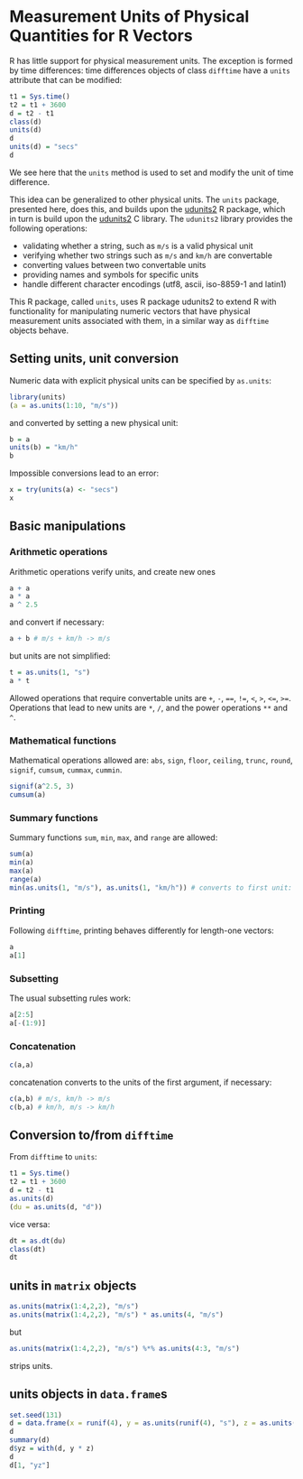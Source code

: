 <!--
%\VignetteEngine{knitr::knitr}
%\VignetteIndexEntry{Measurement Units of Physical Quantities for R Vectors}
-->

# Measurement Units of Physical Quantities for R Vectors

R has little support for physical measurement units.  The exception
is formed by time differences: time differences objects of class
`difftime` have a `units` attribute that can be modified:
```r
t1 = Sys.time() 
t2 = t1 + 3600 
d = t2 - t1
class(d)
units(d)
d
units(d) = "secs"
d
```
We see here that the `units` method is used to set and modify the
unit of time difference. 

This idea can be generalized to other physical units. The
`units` package, presented here, does this, and builds upon the
[udunits2](https://cran.r-project.org/package=udunits2)
R package, which in turn is build upon the
[udunits2](https://www.unidata.ucar.edu/software/udunits/) C library.
The `udunits2` library provides the following operations:

* validating whether a string, such as `m/s` is a valid physical unit
* verifying whether two strings such as `m/s` and `km/h` are convertable
* converting values between two convertable units 
* providing names and symbols for specific units
* handle different character encodings (utf8, ascii, iso-8859-1 and latin1)

This R package, called `units`, uses R package udunits2 to extend
R with functionality for manipulating numeric vectors that have
physical measurement units associated with them, in a similar way as
`difftime` objects behave.

## Setting units, unit conversion

Numeric data with explicit physical units can be specified by `as.units`:
```r
library(units)
(a = as.units(1:10, "m/s"))
```
and converted by setting a new physical unit:
```r
b = a
units(b) = "km/h"
b
```
Impossible conversions lead to an error:
```r
x = try(units(a) <- "secs")
x
```

## Basic manipulations

### Arithmetic operations

Arithmetic operations verify units, and create new ones
```r
a + a
a * a
a ^ 2.5
```
and convert if necessary:
```r
a + b # m/s + km/h -> m/s
```
but units are not simplified:
```r
t = as.units(1, "s")
a * t
```
Allowed operations that require convertable units are `+`, `-`, `==`,
`!=`, `<`, `>`, `<=`, `>=`.  Operations that lead to new units are
`*`, `/`, and the power operations `**` and `^`.


### Mathematical functions

Mathematical operations allowed are: `abs`, `sign`, `floor`,
`ceiling`, `trunc`, `round`, `signif`, `cumsum`, `cummax`, `cummin`.
```r
signif(a^2.5, 3)
cumsum(a)
```

### Summary functions
Summary functions `sum`, `min`, `max`, and `range` are allowed:
```r
sum(a)
min(a)
max(a)
range(a)
min(as.units(1, "m/s"), as.units(1, "km/h")) # converts to first unit:
```

### Printing
Following `difftime`, printing behaves differently for length-one vectors:
```r
a
a[1]
```

### Subsetting
The usual subsetting rules work:
```r
a[2:5]
a[-(1:9)]
```

### Concatenation
```r
c(a,a)
```
concatenation converts to the units of the first argument, if necessary:
```r
c(a,b) # m/s, km/h -> m/s
c(b,a) # km/h, m/s -> km/h
```

## Conversion to/from `difftime`
From `difftime` to `units`:
```r
t1 = Sys.time() 
t2 = t1 + 3600 
d = t2 - t1
as.units(d)
(du = as.units(d, "d"))
```
vice versa:
```r
dt = as.dt(du)
class(dt)
dt
```

## units in `matrix` objects
```r
as.units(matrix(1:4,2,2), "m/s")
as.units(matrix(1:4,2,2), "m/s") * as.units(4, "m/s")
```
but
```r
as.units(matrix(1:4,2,2), "m/s") %*% as.units(4:3, "m/s")
```
strips units.

## units objects in `data.frame`s

```r
set.seed(131)
d = data.frame(x = runif(4), y = as.units(runif(4), "s"), z = as.units(1:4, "m/s"))
d
summary(d)
d$yz = with(d, y * z)
d
d[1, "yz"]
```
